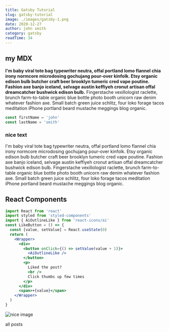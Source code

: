 ```yaml
---
title: Gatsby Tutorial
slug: gatsby-tutorial
image: ./images/gatsby-1.png
date: 2020-12-27
author: john smith
category: gatsby
readTime: 34
---
```



## my MDX

**I'm baby viral tote bag typewriter neutra, offal portland lomo flannel chia irony normcore microdosing gochujang pour-over kinfolk. Etsy organic edison bulb butcher craft beer brooklyn tumeric cred vape poutine. Fashion axe banjo iceland, selvage austin keffiyeh cronut artisan offal dreamcatcher bushwick edison bulb.** Fingerstache vexillologist raclette, brunch farm-to-table organic blue bottle photo booth unicorn raw denim whatever fashion axe. Small batch green juice schlitz, four loko forage tacos meditation iPhone portland beard mustache meggings blog organic.

<div className="code">

```js
const firstName = 'john'
const lastName = 'smith'
```

</div>

<div className="nice-text">
<h3>nice text </h3>

<FiInfo className="nice-text-icon"></FiInfo>

I'm baby viral tote bag typewriter neutra, offal portland lomo flannel chia irony normcore microdosing gochujang pour-over kinfolk. Etsy organic edison bulb butcher craft beer brooklyn tumeric cred vape poutine. Fashion axe banjo iceland, selvage austin keffiyeh cronut artisan offal dreamcatcher bushwick edison bulb. Fingerstache vexillologist raclette, brunch farm-to-table organic blue bottle photo booth unicorn raw denim whatever fashion axe. Small batch green juice schlitz, four loko forage tacos meditation iPhone portland beard mustache meggings blog organic.

</div>

<h2>React Components</h2>

<Counter />

```jsx
import React from 'react'
import styled from 'styled-components'
import { AiOutlineLike } from 'react-icons/ai'
const LikeButton = () => {
  const [value, setValue] = React.useState(0)
  return (
    <Wrapper>
      <div>
        <button onClick={() => setValue(value + 1)}>
          <AiOutlineLike />
        </button>
        <p>
          Liked the post?
          <br />
          Click thumbs up few times
        </p>
      </div>
      <span>+{value}</span>
    </Wrapper>
  )
}
```

<LikeButton />

![nice image](./images/gatsby-1.png)

<Link to="/posts" className="btn center-btn">
  all posts
</Link>
